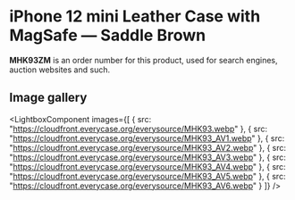 
# iPhone 12 mini Leather Case with MagSafe — Saddle Brown

<Callout type='info' emoji='👉🏻'>**MHK93ZM** is an order number for this product, used for search engines, auction websites and such.</Callout>

## Image gallery

<LightboxComponent
    images={[
      {
        src: "https://cloudfront.everycase.org/everysource/MHK93.webp"
      },
      {
        src: "https://cloudfront.everycase.org/everysource/MHK93_AV1.webp"
      },
      {
        src: "https://cloudfront.everycase.org/everysource/MHK93_AV2.webp"
      },
      {
        src: "https://cloudfront.everycase.org/everysource/MHK93_AV3.webp"
      },
      {
        src: "https://cloudfront.everycase.org/everysource/MHK93_AV4.webp"
      },
      {
        src: "https://cloudfront.everycase.org/everysource/MHK93_AV5.webp"
      },
      {
        src: "https://cloudfront.everycase.org/everysource/MHK93_AV6.webp"
      }
    ]}
  />
